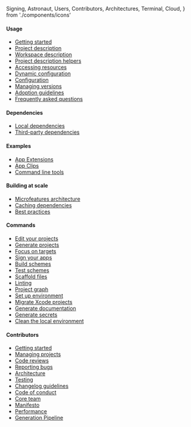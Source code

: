   Signing,
  Astronaut,
  Users,
  Contributors,
  Architectures,
  Terminal,
  Cloud,
} from './components/icons'

#### Usage

- [Getting started](/docs/usage/getting-started/)
- [Project description](/docs/usage/project-description/)
- [Workspace description](/docs/usage/workspace-description/)
- [Project description helpers](/docs/usage/helpers/)
- [Accessing resources](/docs/usage/resources/)
- [Dynamic configuration](/docs/usage/dynamic-configuration/)
- [Configuration](/docs/usage/config/)
- [Managing versions](/docs/usage/managing-versions/)
- [Adoption guidelines](/docs/usage/adoption-guidelines/)
- [Frequently asked questions](/docs/usage/faq/)

#### Dependencies

- [Local dependencies](/docs/dependencies/local/)
- [Third-party dependencies](/docs/dependencies/third-party/)

#### Examples

- [App Extensions](/docs/examples/app-extensions/)
- [App Clips](/docs/examples/app-clips/)
- [Command line tools](/docs/examples/command-line-tools/)

#### Building at scale

- [Microfeatures architecture](/docs/building-at-scale/microfeatures/)
- [Caching dependencies](/docs/building-at-scale/caching/)
- [Best practices](/docs/building-at-scale/best-practices/)

#### Commands

- [Edit your projects](/docs/commands/edit/)
- [Generate projects](/docs/commands/generate/)
- [Focus on targets](/docs/commands/focus/)
- [Sign your apps](/docs/commands/signing/)
- [Build schemes](/docs/commands/build/)
- [Test schemes](/docs/commands/test)
- [Scaffold files](/docs/commands/scaffold/)
- [Linting](/docs/commands/linting/)
- [Project graph](/docs/commands/graph/)
- [Set up environment](/docs/commands/up/)
- [Migrate Xcode projects](/docs/commands/migration/)
- [Generate documentation](/docs/commands/doc/)
- [Generate secrets](/docs/commands/secret/)
- [Clean the local environment](/docs/commands/clean/)

#### Contributors

- [Getting started](/docs/contribution/getting-started/)
- [Managing projects](/docs/contribution/managing-projects/)
- [Code reviews](/docs/contribution/code-reviews/)
- [Reporting bugs](/docs/contribution/reporting-bugs/)
- [Architecture](/docs/contribution/architecture/)
- [Testing](/docs/contribution/testing-strategy/)
- [Changelog guidelines](/docs/contribution/changelog-guidelines/)
- [Code of conduct](https://github.com/tuist/tuist/blob/master/CODE_OF_CONDUCT.md)
- [Core team](/docs/contribution/core-team/)
- [Manifesto](/docs/contribution/manifesto/)
- [Performance](/docs/contribution/performance/)
- [Generation Pipeline](/docs/contribution/generation-pipeline/)
